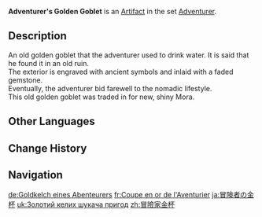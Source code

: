{{Artifact Infobox
|image = Item Adventurer's Golden Goblet.png
|set   = Adventurer
|piece = Goblet of Eonothem
}}
{{Description|The spoils of one of an adventurer's many expeditions. Though a little damaged, it is still an excellent find.}}
'''Adventurer's Golden Goblet''' is an [[Artifact]] in the set [[Adventurer]].

==Description==
An old golden goblet that the adventurer used to drink water. It is said that he found it in an old ruin.<br />The exterior is engraved with ancient symbols and inlaid with a faded gemstone.<br />Eventually, the adventurer bid farewell to the nomadic lifestyle.<br />This old golden goblet was traded in for new, shiny Mora.

==Other Languages==
{{Other Languages
|en      = Adventurer's Golden Goblet
|zhs     = 冒险家金杯
|zhs_rm  = Màoxiǎnjiā Jīnbēi
|zht     = 冒險家金杯
|zht_rm  = Màoxiǎnjiā Jīnbēi
|zh_tl   = Adventurer's Golden Goblet
|ja      = 冒険者の金杯
|ja_rm   = Boukensha no Kinpai
|ja_tl   = Adventurer's Golden Goblet
|ko      = 모험가의 황금잔
|ko_rm   = Moheomga-ui Hwanggeumjan
|ko_tl   = Adventurer's Golden Glass
|es      = Cáliz Dorado del Aventurero
|es_tl   = Golden Chalice of the Adventurer
|fr      = Coupe en or de l'Aventurier
|fr_tl   = Golden Goblet of the Adventurer
|ru      = Кубок искателя приключений
|ru_tl   = Adventurer's Goblet
|th      = Adventurer's Golden Goblet
|vi      = Ly Nhà Mạo Hiểm
|vi_tl   = Adventurer's Glass
|de      = Goldkelch eines Abenteurers
|de_tl   = Golden Goblet of an Adventurer
|id      = Adventurer's Golden Goblet
|pt      = Cálice de Ouro do Aventureiro
|pt_tl   = 
|tr      = Maceracının Altın Kadehi
|tr_tl   = 
|it      = Calice d'oro dell'avventuriere
|it_tl   = 
}}

==Change History==
{{Change History|1.0}}

==Navigation==
{{Artifact Set Navbox|Adventurer}}

[[de:Goldkelch eines Abenteurers]]
[[fr:Coupe en or de l'Aventurier]]
[[ja:冒険者の金杯]]
[[uk:Золотий келих шукача пригод]]
[[zh:冒險家金杯]]